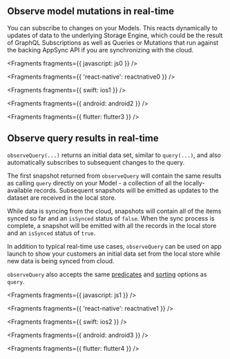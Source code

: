 ## Observe model mutations in real-time

You can subscribe to changes on your Models. This reacts dynamically to updates of data to the underlying Storage Engine, which could be the result of GraphQL Subscriptions as well as Queries or Mutations that run against the backing AppSync API if you are synchronizing with the cloud.


<Fragments fragments={{ javascript: js0 }} />


<Fragments fragments={{ 'react-native': reactnative0 }} />


<Fragments fragments={{ swift: ios1 }} />


<Fragments fragments={{ android: android2 }} />


<Fragments fragments={{ flutter: flutter3 }} />

## Observe query results in real-time

`observeQuery(...)` returns an initial data set, similar to `query(...)`, and also automatically subscribes to subsequent changes to the query.

The first snapshot returned from `observeQuery` will contain the same results as calling `query` directly on your Model - a collection of all the locally-available records. Subsequent snapshots will be emitted as updates to the dataset are received in the local store.

While data is syncing from the cloud, snapshots will contain all of the items synced so far and an `isSynced` status of `false`. When the sync process is complete, a snapshot will be emitted with all the records in the local store and an `isSynced` status of `true`.

In addition to typical real-time use cases, `observeQuery` can be used on app launch to show your customers an initial data set from the local store while new data is being synced from cloud.

`observeQuery` also accepts the same [predicates](/lib-v1/datastore/data-access#predicates) and [sorting](/lib-v1/datastore/data-access#sort) options as `query`.


<Fragments fragments={{ javascript: js1 }} />


<Fragments fragments={{ 'react-native': reactnative1 }} />


<Fragments fragments={{ swift: ios2 }} />


<Fragments fragments={{ android: android3 }} />


<Fragments fragments={{ flutter: flutter4 }} />
